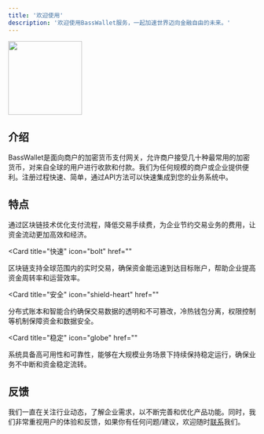 ```yaml
---
title: '欢迎使用'
description: '欢迎使用BassWallet服务，一起加速世界迈向金融自由的未来。'
---
```

<img height="150" noZoom src="/images/big-logo.png" />

## 介绍
BassWallet是面向商户的加密货币支付网关，允许商户接受几十种最常用的加密货币，对来自全球的用户进行收款和付款。我们为任何规模的商户或企业提供便利。注册过程快速、简单，通过API方法可以快速集成到您的业务系统中。



## 特点

<CardGroup>

<Card title="低费率" icon="arrow-trend-down" href="">
  通过区块链技术优化支付流程，降低交易手续费，为企业节约交易业务的费用，让资金流动更加高效和经济。
</Card>

<Card
  title="快速"
  icon="bolt"
  href=""
>
区块链支持全球范围内的实时交易，确保资金能迅速到达目标账户，帮助企业提高资金周转率和运营效率。
</Card>

<Card
  title="安全"
  icon="shield-heart"
  href=""
>
分布式账本和智能合约确保交易数据的透明和不可篡改，冷热钱包分离，权限控制等机制保障资金和数据安全。
</Card>

<Card
  title="稳定"
  icon="globe"
  href=""
>
系统具备高可用性和可靠性，能够在大规模业务场景下持续保持稳定运行，确保业务不中断和资金稳定流转。
</Card>

</CardGroup>

## 反馈

我们一直在关注行业动态，了解企业需求，以不断完善和优化产品功能。同时，我们非常重视用户的体验和反馈，如果你有任何问题/建议，欢迎随时[联系](https://client.krosuite.com/?source=544948018013671424)我们。